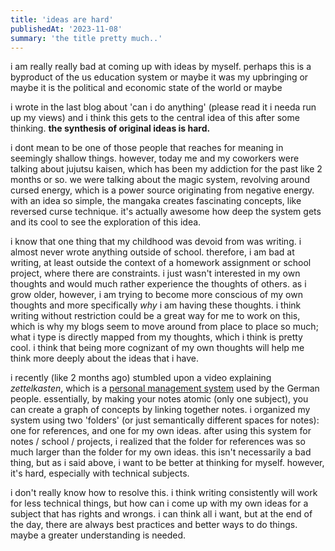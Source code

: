 ```yaml
---
title: 'ideas are hard'
publishedAt: '2023-11-08'
summary: 'the title pretty much..'
---
```


i am really really bad at coming up with ideas by myself. perhaps this is a byproduct of
the us education system or maybe it was my upbringing or maybe it is the political and 
economic state of the world or maybe

i wrote in the last blog about 'can i do anything' (please read it i needa run up my views) and
i think this gets to the central idea of this after some thinking. **the synthesis of
original ideas is hard.** 

i dont mean to be one of those people that reaches for meaning in seemingly shallow things. however,
today me and my coworkers were talking about jujutsu kaisen, which has been my addiction for the past
like 2 months or so. we were talking about the magic system, revolving around cursed energy, which is
a power source originating from negative energy. with an idea so simple, the mangaka creates 
fascinating concepts, like reversed curse technique. it's actually awesome how deep the system gets
and its cool to see the exploration of this idea.

i know that one thing that my childhood was devoid from was writing. i almost never wrote anything outside
of school. therefore, i am bad at writing, at least outside the context of a homework assignment or school
project, where there are constraints. i just wasn't interested in my own thoughts and would much rather experience the thoughts of others. as i grow older, however, i am trying to become more conscious of my own thoughts and more
specifically *why* i am having these thoughts. i think writing without restriction could be a great way
for me to work on this, which is why my blogs seem to move around from place to place so much; what i type
is directly mapped from my thoughts, which i think is pretty cool. i think that being more cognizant
of my own thoughts will help me think more deeply about the ideas that i have.

i recently (like 2 months ago) stumbled upon a video explaining *zettelkasten*, which is a [personal management system](https://en.wikipedia.org/wiki/Zettelkasten) used by the German people. essentially, by making your notes atomic (only one subject), you can create a graph of concepts by linking together notes. i organized my system using two 'folders' (or just semantically different spaces for notes): one for references, and one for my own ideas. after using this system for notes / school / projects, i realized that the folder for references was so much larger than the folder for my own ideas. this isn't necessarily a bad thing, but as i said above, i want to be better at thinking for myself. however, it's hard, especially with technical subjects. 

i don't really know how to resolve this. i think writing consistently will work for less technical things, but how can i come up with my own ideas for a subject that has rights and wrongs. i can think all i want, but at the end of the day, there are always best practices and better ways to do things. maybe a greater understanding is needed.